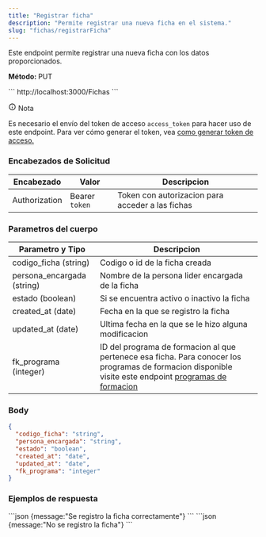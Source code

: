 ```yaml
---
title: "Registrar ficha"
description: "Permite registrar una nueva ficha en el sistema."
slug: "fichas/registrarFicha"
---
```


Este endpoint permite registrar una nueva ficha con los datos proporcionados.

<p> 
<strong>Método: </strong><span class="sl-badge note small astro-avdet4wd">PUT</span>
</p>

<Tabs>
  <TabItem label="Endpoint">
  ```
  http://localhost:3000/Fichas
  ```
  </TabItem>
</Tabs>

<aside aria-label="Nota" class="starlight-aside starlight-aside--note"> <p class="starlight-aside__title" aria-hidden="true"> <svg aria-hidden="true" class="starlight-aside__icon astro-c6vsoqas" width="16" height="16" viewBox="0 0 24 24" fill="currentColor" style="--sl-icon-size: 1em;"><path d="M12 11a1 1 0 0 0-1 1v4a1 1 0 0 0 2 0v-4a1 1 0 0 0-1-1Zm.38-3.92a1 1 0 0 0-.76 0 1 1 0 0 0-.33.21 1.15 1.15 0 0 0-.21.33 1 1 0 0 0 .21 1.09c.097.088.209.16.33.21A1 1 0 0 0 13 8a1.05 1.05 0 0 0-.29-.71 1 1 0 0 0-.33-.21ZM12 2a10 10 0 1 0 0 20 10 10 0 0 0 0-20Zm0 18a8 8 0 1 1 0-16.001A8 8 0 0 1 12 20Z"></path></svg> Nota </p> 
Es necesario el envío del token de acceso <code>access_token</code> para hacer uso de este endpoint. Para ver cómo generar el token, vea <a href="/usuarios/login">como generar token de acceso.</a></aside>

<h3>Encabezados de Solicitud</h3>

| Encabezado | Valor | Descripcion
|----------|-------| -------
| Authorization |  Bearer `token` | Token con autorizacion para acceder a las fichas


<h3>Parametros del cuerpo</h3>

| Parametro y Tipo | Descripcion
|----------|--------
| codigo_ficha (string) |  Codigo o id de la ficha creada
| persona_encargada (string) |  Nombre de la persona lider encargada de la ficha
| estado (boolean) |  Si se encuentra activo o inactivo la ficha
| created_at (date) | Fecha en la que se registro la ficha
| updated_at (date) | Ultima fecha en la que se le hizo alguna modificacion
| fk_programa (integer) | ID del programa de formacion al que pertenece esa ficha. Para conocer los programas de formacion disponible visite este endpoint <a href="/programas-formacion/listarProgramas">programas de formacion</a>


### Body

```json
{
  "codigo_ficha": "string",
  "persona_encargada": "string",
  "estado": "boolean",
  "created_at": "date",
  "updated_at": "date",
  "fk_programa": "integer"
}
```


<h3>Ejemplos de respuesta</h3>

<Tabs>
  <TabItem label="Status 201">
  ```json
  {message:"Se registro la ficha  correctamente"}
  ```
  </TabItem>

  <TabItem label="Status 400">
  ```json
  {message:"No se registro la ficha"}
  ```
  </TabItem>
</Tabs>
